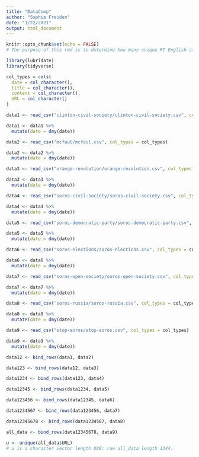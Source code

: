 ```yaml
---
title: "DataComp"
author: "Sophia Freuden"
date: "1/22/2021"
output: html_document
---
```


```r
knitr::opts_chunk$set(echo = FALSE)
# The purpose of this rmd is to determine how many unique RT English stories I scraped.
```

```r
library(lubridate)
library(tidyverse)
```

```r
col_types = cols(
  date = col_character(),
  title = col_character(),
  content = col_character(),
  URL = col_character()
)
```

```r
data1 <- read_csv("clinton-civil-society/clinton-civil-society.csv", col_types = col_types)

data1 <- data1 %>%
  mutate(date = dmy(date))
```

```r
data2 <- read_csv("mcfaul/mcfaul.csv", col_types = col_types)

data2 <- data2 %>%
  mutate(date = dmy(date))
```

```r
data3 <- read_csv("orange-revolution/orange-revolution.csv", col_types = col_types)

data3 <- data3 %>%
  mutate(date = dmy(date))
```

```r
data4 <- read_csv("soros-civil-society/soros-civil-society.csv", col_types = col_types)

data4 <- data4 %>%
  mutate(date = dmy(date))
```

```r
data5 <- read_csv("soros-democratic-party/soros-democratic-party.csv", col_types = col_types)

data5 <- data5 %>%
  mutate(date = dmy(date))
```

```r
data6 <- read_csv("soros-elections/soros-elections.csv", col_types = col_types)

data6 <- data6 %>%
  mutate(date = dmy(date))
```

```r
data7 <- read_csv("soros-open-society/soros-open-society.csv", col_types = col_types)

data7 <- data7 %>%
  mutate(date = dmy(date))
```

```r
data8 <- read_csv("soros-russia/soros-russia.csv", col_types = col_types)

data8 <- data8 %>%
  mutate(date = dmy(date))
```

```r
data9 <- read_csv("stop-soros/stop-soros.csv", col_types = col_types)

data9 <- data9 %>%
  mutate(date = dmy(date))
```

```r
data12 <- bind_rows(data1, data2)
```

```r
data123 <- bind_rows(data12, data3)
```

```r
data1234 <- bind_rows(data123, data4)
```

```r
data12345 <- bind_rows(data1234, data5)
```

```r
data123456 <- bind_rows(data12345, data6)
```

```r
data1234567 <- bind_rows(data123456, data7)
```

```r
data12345678 <- bind_rows(data1234567, data8)
```

```r
all_data <- bind_rows(data12345678, data9)
```

```r
u <- unique(all_data$URL)
# u is a character vector length 880; raw all_data length 1344.
```












